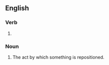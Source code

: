 ==English==

===Verb===
{{head|en|verb form}}

# {{present participle of|en|reposition|nocat=1}}

===Noun===
{{en-noun}}

# The act by which something is repositioned.
